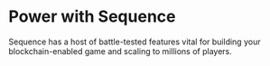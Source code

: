 # Power with Sequence



Sequence has a host of battle-tested features vital for building your blockchain-enabled game and scaling to millions of players.


<CardGrid>
  <Card
    title="Contract Deployments"
    description="Deploy our suite of audited contracts through the Sequence platform."
    icon="🏗️"
    link="/solutions/builder/contracts"
  />
  <Card
    title="Manage Collections"
    description="Manage your NFT Metadata at scale via APIs or Sequence Builder."
    icon="👷"
    link="/solutions/builder/collections"
  />
  <Card
    title="Indexer"
    description="Equip yourself with an indexer that collects data from 17 networks."
    icon="↔️"
    link="/solutions/builder/indexer"
  />
    <Card
    title="Analytics"
    description="Track every aspect of web3 activity within your game, on Sequence, or on-chain."
    icon="🏪"
    link="/solutions/builder/analytics"
  />
    <Card
    title="Transaction Manager"
    description="Manage transactions at scale and abstract away complexity your game or app."
    icon="📊"
    link="/solutions/builder/transactions"
  />
  <Card
    title="Webhooks"
    description="Connect or subscribe to our webhooks to never miss a contract event."
    icon="👛"
    link="/solutions/builder/webhooks"
  />
  <Card
    title="Gas Tank"
    description="Abstract away gas for your users with a few clicks."
    icon="⚙️"
    link="/solutions/builder/gas-tank"
  />
  <Card
    title="Node Gateway"
    description="Manage your node infrastructure with load-balanced capabilities."
    icon="🔀"
    link="/solutions/builder/node-gateway"
  />

</CardGrid>